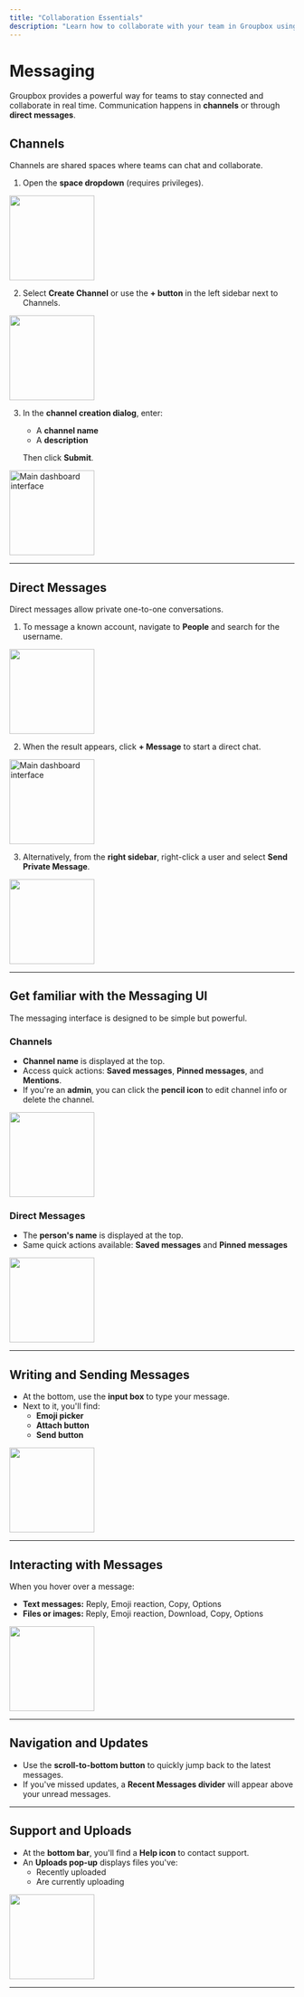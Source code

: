 ```yaml
---
title: "Collaboration Essentials"
description: "Learn how to collaborate with your team in Groupbox using channels and direct messages."
---
```


# Messaging

Groupbox provides a powerful way for teams to stay connected and collaborate in real time. Communication happens in **channels** or through **direct messages**.

## Channels

Channels are shared spaces where teams can chat and collaborate.

1. Open the **space dropdown** (requires privileges).

<img
  src="https://groupbox.b-cdn.net/docs_assets/1111.png"
  alt=""
  height="150"
  className="rounded-lg mx-auto"
/>

2. Select **Create Channel** or use the **\+ button** in the left sidebar next to Channels.

<img
  src="https://groupbox.b-cdn.net/docs_assets/2222.png"
  alt=""
  height="150"
  className="rounded-lg"
/>

3. In the **channel creation dialog**, enter:
   - A **channel name**
   - A **description**

   Then click **Submit**.

<img
  src="https://groupbox.b-cdn.net/docs_assets/Screenshot%202025-09-20%2022%3A07%3A21.png"
  alt="Main dashboard interface"
  height="150"
  className="rounded-lg"
/>

---

## Direct Messages

Direct messages allow private one-to-one conversations.

1. To message a known account, navigate to **People** and search for the username.

<img
  src="https://groupbox.b-cdn.net/docs_assets/3333.png"
  alt=""
  height="150"
  className="rounded-lg"
/>

2. When the result appears, click **\+ Message** to start a direct chat.

<img
  src="https://groupbox.b-cdn.net/docs_assets/4444.png"
  alt="Main dashboard interface"
  height="150"
  className="rounded-lg"
/>

3. Alternatively, from the **right sidebar**, right-click a user and select **Send Private Message**.

<img
  src="https://groupbox.b-cdn.net/docs_assets/5555.png"
  alt=""
  height="150"
  className="rounded-lg"
/>

---

## Get familiar with the Messaging UI

The messaging interface is designed to be simple but powerful.

### Channels

- **Channel name** is displayed at the top.
- Access quick actions: **Saved messages**, **Pinned messages**, and **Mentions**.
- If you're an **admin**, you can click the **pencil icon** to edit channel info or delete the channel.

<img
  src="https://groupbox.b-cdn.net/docs_assets/Screenshot%202025-09-20%2023%3A14%3A26.png"
  alt=""
  height="150"
  className="rounded-lg"
/>

### Direct Messages

- The **person's name** is displayed at the top.
- Same quick actions available: **Saved messages** and **Pinned messages**

<img
  src="https://groupbox.b-cdn.net/docs_assets/Screenshot%202025-09-20%2023%3A14%3A27.png"
  alt=""
  height="150"
  className="rounded-lg"
/>

---

## Writing and Sending Messages

- At the bottom, use the **input box** to type your message.
- Next to it, you'll find:
  - **Emoji picker**
  - **Attach button**
  - **Send button**

<img
  src="https://groupbox.b-cdn.net/docs_assets/Screenshot%202025-09-20%2023%3A14%3A28.png"
  alt=""
  height="150"
  className="rounded-lg"
/>

---

## Interacting with Messages

When you hover over a message:

- **Text messages:** Reply, Emoji reaction, Copy, Options
- **Files or images:** Reply, Emoji reaction, Download, Copy, Options

<img
  src="https://groupbox.b-cdn.net/docs_assets/Screenshot%202025-09-20%2023%3A14%3A29.png"
  alt=""
  height="150"
  className="rounded-lg"
/>

---

## Navigation and Updates

- Use the **scroll-to-bottom button** to quickly jump back to the latest messages.
- If you've missed updates, a **Recent Messages divider** will appear above your unread messages.

---

## Support and Uploads

- At the **bottom bar**, you'll find a **Help icon** to contact support.
- An **Uploads pop-up** displays files you've:
  - Recently uploaded
  - Are currently uploading

<img
  src="https://groupbox.b-cdn.net/docs_assets/uploads_screenshot.png"
  alt=""
  height="150"
  className="rounded-lg"
/>

---